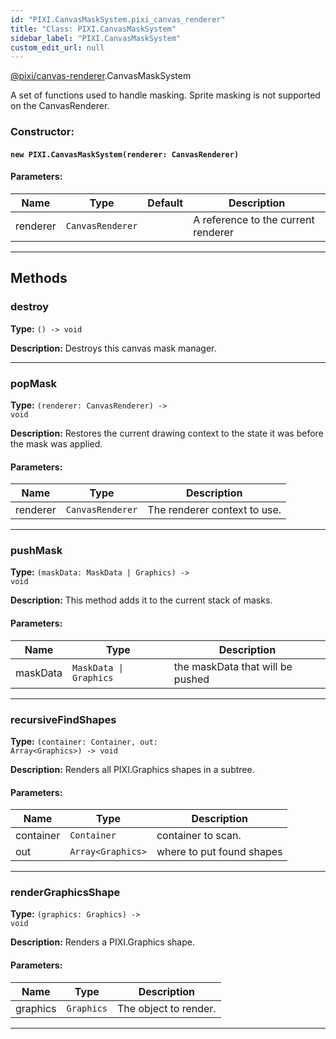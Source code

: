 ```yaml
---
id: "PIXI.CanvasMaskSystem.pixi_canvas_renderer"
title: "Class: PIXI.CanvasMaskSystem"
sidebar_label: "PIXI.CanvasMaskSystem"
custom_edit_url: null
---
```



<div class="package-name">

[@pixi/canvas-renderer](../modules/pixi_canvas_renderer).CanvasMaskSystem

</div>

A set of functions used to handle masking.
Sprite masking is not supported on the CanvasRenderer.



        

<article>

### Constructor:
<h4><code>new PIXI.CanvasMaskSystem(renderer&#58; CanvasRenderer) </code></h4>

#### Parameters:
| Name     | Type                        | Default       | Description                         |
| -------- | --------------------------- | ------------- | ----------------------------------- |
| renderer | <code>CanvasRenderer</code> | <code></code> | A reference to the current renderer |

</article>

---------------------------------------






## Methods
<article>

### destroy 
**Type:** <code>() -&#62; void</code>

**Description:** Destroys this canvas mask manager.

</article>


---------------------------------------

<article>

### popMask 
**Type:** <code>(renderer&#58; CanvasRenderer) -&#62; void</code>

**Description:** Restores the current drawing context to the state it was before the mask was applied.

#### Parameters:
| Name     | Type                        | Description                  |
| -------- | --------------------------- | ---------------------------- |
| renderer | <code>CanvasRenderer</code> | The renderer context to use. |
</article>


---------------------------------------

<article>

### pushMask 
**Type:** <code>(maskData&#58; MaskData &#124; Graphics) -&#62; void</code>

**Description:** This method adds it to the current stack of masks.

#### Parameters:
| Name     | Type                                  | Description                      |
| -------- | ------------------------------------- | -------------------------------- |
| maskData | <code>MaskData &#124; Graphics</code> | the maskData that will be pushed |
</article>


---------------------------------------

<article>

### recursiveFindShapes 
**Type:** <code>(container&#58; Container, out&#58; Array&#60;Graphics&#62;) -&#62; void</code>

**Description:** Renders all PIXI.Graphics shapes in a subtree.

#### Parameters:
| Name      | Type                                 | Description               |
| --------- | ------------------------------------ | ------------------------- |
| container | <code>Container</code>               | container to scan.        |
| out       | <code>Array&#60;Graphics&#62;</code> | where to put found shapes |
</article>


---------------------------------------

<article>

### renderGraphicsShape 
**Type:** <code>(graphics&#58; Graphics) -&#62; void</code>

**Description:** Renders a PIXI.Graphics shape.

#### Parameters:
| Name     | Type                  | Description           |
| -------- | --------------------- | --------------------- |
| graphics | <code>Graphics</code> | The object to render. |
</article>


---------------------------------------


    